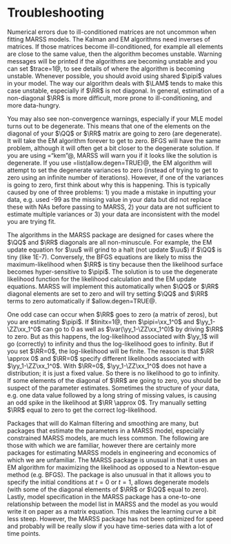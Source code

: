 # Troubleshooting

\index{troubleshooting}Numerical errors due to ill-conditioned matrices are not uncommon when fitting MARSS models\index{errors!ill-conditioned}\index{troubleshooting!ill-conditioning}\index{likelihood!troubleshooting}. The Kalman and EM algorithms need inverses of matrices. If those matrices become ill-conditioned, for example all elements are close to the same value, then the algorithm becomes unstable.  Warning messages will be printed if the algorithms are becoming unstable\index{troubleshooting!numerical instability} and you can set \verb@control$trace=1@, to see details of where the algorithm is becoming unstable.  Whenever possible, you should avoid using shared $\pipi$ values in your model\footnote{An example of a $\pipi$ with shared values is $\pipi=\bigl[\begin{smallmatrix} a\\a\\a \end{smallmatrix} \bigr]$.}.  The way our algorithm deals with $\LAM$ tends to make this case unstable, especially if $\RR$ is not diagonal.  In general, estimation of a non-diagonal $\RR$ is more difficult, more prone to ill-conditioning, and more data-hungry.

You may also see non-convergence warnings, especially if your MLE model turns out to be degenerate\index{errors!degenerate}\index{troubleshooting!degenerate}\index{troubleshooting!non-convergence}.  This means that one of the elements on the diagonal of your $\QQ$ or $\RR$ matrix are going to zero (are degenerate).  It will take the EM algorithm forever to get to zero.  BFGS will have the same problem, although it will often get a bit closer to the degenerate solution.  If you are using \verb@method="kem"@, MARSS will warn you if it looks like the solution is degenerate. If you use \verb@control=list(allow.degen=TRUE)@, the EM algorithm will attempt to set the degenerate variances to zero (instead of trying to get to zero using an infinite number of iterations).  However, if one of the variances is going to zero, first think about why this is happening.  This is typically caused by one of three problems:  1) you made a mistake in inputting your data, e.g. used -99 as the missing value in your data but did not replace these with NAs before passing to MARSS, 2) your data are not sufficient to estimate multiple variances or 3) your data are inconsistent with the model you are trying fit.

The algorithms in the MARSS package are designed for cases where the $\QQ$ and $\RR$ diagonals are all non-minuscule.  For example, the EM update equation for $\uu$ will grind to a halt (not update $\uu$) if $\QQ$ is tiny (like 1E-7).  Conversely, the BFGS equations are likely to miss the maximum-likelihood when $\RR$ is tiny because then the likelihood surface becomes hyper-sensitive to $\pipi$.   The solution is to use the degenerate likelihood function for the likelihood calculation and the EM update equations.  MARSS will implement this automatically when $\QQ$ or $\RR$ diagonal elements are set to zero and will try setting $\QQ$ and $\RR$ terms to zero automatically if \verb@control$allow.degen=TRUE@.  

One odd case can occur when $\RR$ goes to zero (a matrix of zeros), but you are estimating $\pipi$.  If \verb@model$tinitx=1@, then $\pipi=\xx_1^0$ and $\yy_1-\ZZ\xx_1^0$ can go to 0 as well as $\var(\yy_1-\ZZ\xx_1^0)$ by driving $\RR$  to zero. But as this happens, the log-likelihood associated with $\yy_1$ will go (correctly) to infinity and thus the log-likelihood goes to infinity.  But if you set $\RR=0$, the log-likelihood will be finite.  The reason is that $\RR \approx 0$ and $\RR=0$ specify different likelihoods associated with $\yy_1-\ZZ\xx_1^0$.  With $\RR=0$, $\yy_1-\ZZ\xx_1^0$ does not have a distribution; it is just a fixed value.  So there is no likelihood to go to infinity.  If some elements of the diagonal of $\RR$ are going to zero, you should be suspect of the parameter estimates.  Sometimes the structure of your data, e.g. one data value followed by a long string of missing values, is causing an odd spike in the likelihood at  $\RR \approx 0$.  Try manually setting $\RR$ equal to zero to get the correct log-likelihood\footnote{The likelihood returned when $\RR \approx 0$ is not incorrect.  It is just not the likelihood that you probably want.  You want the likelihood where the $\RR$ term is dropped because it is zero.}.  

\section{Other related packages}
Packages that will do Kalman filtering and smoothing are many, but packages that estimate the parameters in a MARSS model, especially constrained MARSS models, are much less common.  The following are those with which we are familiar, however there are certainly more packages for estimating MARSS models in engineering and economics of which we are unfamiliar.  The MARSS package is unusual in that it uses an EM algorithm for maximizing the likelihood as opposed to a Newton-esque method (e.g. BFGS). The package is also unusual in that it allows you to specify the initial conditions at $t=0$ or $t=1$, allows degenerate models (with some of the diagonal elements of $\RR$ or $\QQ$ equal to zero). Lastly, model specification in the MARSS package  has a one-to-one relationship between the model list in MARSS and the model as you would write it on paper as a matrix equation.  This makes the learning curve a bit less steep.  However, the MARSS package has not been optimized for speed and probably will be really slow if you have time-series data with a lot of time points.

\begin{description}
	\item[atsar] \href{https://nwfsc-timeseries.github.io/atsar/}{atsar} is an \R package we wrote for fitting MARSS models using STAN.  It allows fast and flexible fitting of MARSS models in a Bayesian framework.  Our book from our time-series class has example applications \href{https://nwfsc-timeseries.github.io/atsa-labs/}{Applied Time-Series Analysis for Fisheries and Environmental Sciences}.
  \item[stats] The \verb@stats@ package (part of base R) has functions for fitting univariate structural time series models (MARSS models with a univariate y).  Read the help file at \verb@?StructTS@. The Kalman filter and smoother functions are described here: \verb@?KalmanLike@.
	\item[DLM] \href{https://cran.r-project.org/package=dlm}{DLM} is an \R package for fitting MARSS models.  Our impression is that it is mainly Bayesian focused but it does allow MLE estimation via the \verb@optim()@ function.  It has a book, Dynamic Linear Models with \R  by Petris et al., which has many examples of how to write MARSS models for different applications.
	\item[sspir] \href{https://cran.r-project.org/package=sspir}{sspir} an \R package for fitting ARSS (univariate) models with Gaussian, Poisson and binomial error distributions.  
	\item[dse] \href{https://cran.r-project.org/package=dse}{dse} (Dynamic Systems Estimation) is an \R package for multivariate Gaussian state-space models with a focus on ARMA models.
	\item[SsfPack] \href{http://www.ssfpack.com/}{SsfPack} is a package for Ox/Splus that fits constrained multivariate Gaussian state-space models using mainly (it seems) the BFGS algorithm but the newer versions support other types of maximization.  SsfPack is very flexible and written in C to be fast.  It has been used extensively on statistical finance problems and is optimized for dealing with large (financial) data sets.  It is used and documented in Time Series Analysis by State Space Methods by Durbin and Koopman, An Introduction to State Space Time Series Analysis by Commandeur and Koopman, and Statistical Algorithms for Models in State Space Form: SsfPack 3.0, by Koopman, Shephard, and Doornik.
	\item[Brodgar] The Brodgar software was developed by Alain Zuur to do (among many other things) dynamic factor analysis, which involves a special type of MARSS model.  The methods and many example analyses are given in Analyzing Ecological Data by Zuur, Ieno and Smith.  This is the one package that we are aware of that also uses an EM algorithm for parameter estimation.
	\item[eViews] eViews is a commercial economics software that will estimate at least some types of MARSS models.
	\item[KFAS] The \href{https://cran.r-project.org/package=KFAS}{KFAS} \R package provides a fast Kalman filter and smoother.  Examples in the package show how to estimate MARSS models using the KFAS functions and \R's \verb@optim()@ function.   The MARSS package uses the filter and smoother functions from the KFAS package.
		\item[S+FinMetrics] \href{http://faculty.washington.edu/ezivot/MFTS2ndEditionFinMetrics.htm}{S+FinMetrics} is a S-plus module for fitting MAR models, which are called vector autoregressive (VAR) models in the economics and finance literature.  It has some support for state-space VAR models, though we haven't used it so are not sure which parameters it allows you to estimate.  It was developed by Andrew Bruce, Doug Martin, Jiahui Wang, and Eric Zivot, and it has a book associated with it: Modeling Financial Time Series with S-plus by Eric Zivot and Jiahui Wang.
		\item[kftrack] The \href{https://github.com/positioning/kalmanfilter/wiki}{kftrack} \R package provides a suite of functions specialized for fitting MARSS models to animal tracking data.
\end{description}